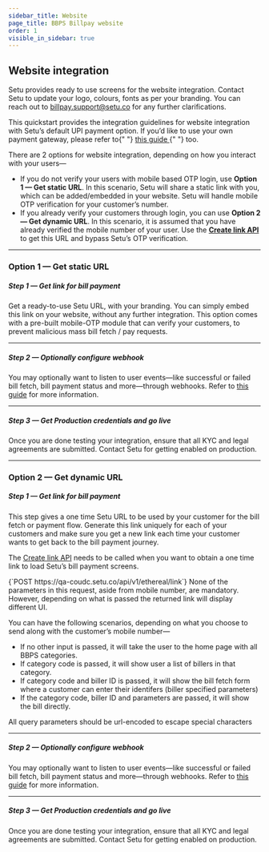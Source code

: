 ```yaml
---
sidebar_title: Website
page_title: BBPS Billpay website
order: 1
visible_in_sidebar: true
---
```


## Website integration

Setu provides ready to use screens for the website integration. Contact Setu to update your logo, colours, fonts as per your branding. You can reach out to <a href="">billpay.support@setu.co</a> for any further clarifications.

<Callout type="tip">
    This quickstart provides the integration guidelines for website integration
    with Setu’s default UPI payment option. If you’d like to use your own
    payment gateway, please refer to{" "}
    <a href="/payments/billpay/custom-payment/website" target="_blank">
        this guide
    </a>{" "}
    too.
</Callout>

<br />

There are 2 options for website integration, depending on how you interact with your users—

-   If you do not verify your users with mobile based OTP login, use **Option 1 — Get static URL**. In this scenario, Setu will share a static link with you, which can be added/embedded in your website. Setu will handle mobile OTP verification for your customer’s number.
-   If you already verify your customers through login, you can use **Option 2 — Get dynamic URL**. In this scenario, it is assumed that you have already verified the mobile number of your user. Use the <a href="/payments/billpay/api-reference/white-label#/category~Link_Generation/operation~EtherealLinkRequest" target="_blank">**Create link API**</a> to get this URL and bypass Setu’s OTP verification.

<hr class="primary" />

### Option 1 — Get static URL

##### Step 1 — Get link for bill payment

Get a ready-to-use Setu URL, with your branding. You can simply embed this link on your website, without any further integration. This option comes with a pre-built mobile-OTP module that can verify your customers, to prevent malicious mass bill fetch / pay requests.

<hr class="secondary" />

##### Step 2 — Optionally configure webhook

You may optionally want to listen to user events—like successful or failed bill fetch, bill payment status and more—through webhooks. Refer to <a href="/payments/billpay/user-events" target="_blank">this guide</a> for more information.

<hr class="secondary" />

##### Step 3 — Get Production credentials and go live

Once you are done testing your integration, ensure that all KYC and legal agreements are submitted. Contact Setu
for getting enabled on production.

<hr class="primary" />

### Option 2 — Get dynamic URL

##### Step 1 — Get link for bill payment

This step gives a one time Setu URL to be used by your customer for the bill fetch or payment flow. Generate this link uniquely for each of your customers and make sure you get a new link each time your customer wants to get back to the bill payment journey.

The <a href="/payments/billpay/api-reference/white-label#/category~Link_Generation/operation~EtherealLinkRequest" target="_blank">Create link API</a> needs to be called when you want to obtain a one time link to load Setu’s bill payment screens.

<CodeBlockWithCopy language="bash">
    {`POST https://qa-coudc.setu.co/api/v1/ethereal/link`}
</CodeBlockWithCopy>

<Callout type="tip">
    None of the parameters in this request, aside from mobile number, are
    mandatory. However, depending on what is passed the returned link will
    display different UI.
</Callout>

<br />

You can have the following scenarios, depending on what you choose to send along with the customer’s mobile number—

-   If no other input is passed, it will take the user to the home page with all BBPS categories.
-   If category code is passed, it will show user a list of billers in that category.
-   If category code and biller ID is passed, it will show the bill fetch form where a customer can enter their identifers (biller specified parameters)
-   If the category code, biller ID and parameters are passed, it will show the bill directly.

<Callout type="warning">
    All query parameters should be url-encoded to escape special characters
</Callout>

<hr class="secondary" />

##### Step 2 — Optionally configure webhook

You may optionally want to listen to user events—like successful or failed bill fetch, bill payment status and more—through webhooks. Refer to <a href="/payments/billpay/user-events" target="_blank">this guide</a> for more information.

<hr class="secondary" />

##### Step 3 — Get Production credentials and go live

Once you are done testing your integration, ensure that all KYC and legal agreements are submitted. Contact Setu for getting enabled on production.

<WasPageHelpful />
